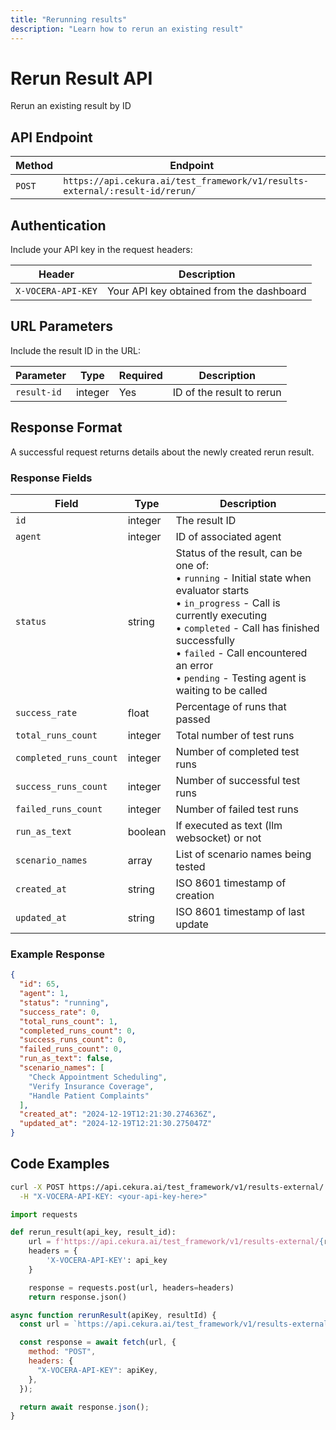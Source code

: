 ---
title: "Rerunning results"
description: "Learn how to rerun an existing result"
---

# Rerun Result API

Rerun an existing result by ID

## API Endpoint

| Method | Endpoint                                                                     |
| ------ | ---------------------------------------------------------------------------- |
| `POST` | `https://api.cekura.ai/test_framework/v1/results-external/:result-id/rerun/` |

## Authentication

Include your API key in the request headers:

| Header             | Description                              |
| ------------------ | ---------------------------------------- |
| `X-VOCERA-API-KEY` | Your API key obtained from the dashboard |

## URL Parameters

Include the result ID in the URL:

| Parameter   | Type    | Required | Description               |
| ----------- | ------- | -------- | ------------------------- |
| `result-id` | integer | Yes      | ID of the result to rerun |

## Response Format

A successful request returns details about the newly created rerun result.

### Response Fields

| Field                  | Type    | Description                                                                                                                                                                                                                                                                                        |
| ---------------------- | ------- | -------------------------------------------------------------------------------------------------------------------------------------------------------------------------------------------------------------------------------------------------------------------------------------------------- |
| `id`                   | integer | The result ID                                                                                                                                                                                                                                                                                      |
| `agent`                | integer | ID of associated agent                                                                                                                                                                                                                                                                             |
| `status`               | string  | Status of the result, can be one of:<br/>• `running` - Initial state when evaluator starts<br/>• `in_progress` - Call is currently executing<br/>• `completed` - Call has finished successfully<br/>• `failed` - Call encountered an error<br/>• `pending` - Testing agent is waiting to be called |
| `success_rate`         | float   | Percentage of runs that passed                                                                                                                                                                                                                                                                     |
| `total_runs_count`     | integer | Total number of test runs                                                                                                                                                                                                                                                                          |
| `completed_runs_count` | integer | Number of completed test runs                                                                                                                                                                                                                                                                      |
| `success_runs_count`   | integer | Number of successful test runs                                                                                                                                                                                                                                                                     |
| `failed_runs_count`    | integer | Number of failed test runs                                                                                                                                                                                                                                                                         |
| `run_as_text`          | boolean | If executed as text (llm websocket) or not                                                                                                                                                                                                                                                         |
| `scenario_names`       | array   | List of scenario names being tested                                                                                                                                                                                                                                                                |
| `created_at`           | string  | ISO 8601 timestamp of creation                                                                                                                                                                                                                                                                     |
| `updated_at`           | string  | ISO 8601 timestamp of last update                                                                                                                                                                                                                                                                  |

### Example Response

```json
{
  "id": 65,
  "agent": 1,
  "status": "running",
  "success_rate": 0,
  "total_runs_count": 1,
  "completed_runs_count": 0,
  "success_runs_count": 0,
  "failed_runs_count": 0,
  "run_as_text": false,
  "scenario_names": [
    "Check Appointment Scheduling",
    "Verify Insurance Coverage",
    "Handle Patient Complaints"
  ],
  "created_at": "2024-12-19T12:21:30.274636Z",
  "updated_at": "2024-12-19T12:21:30.275047Z"
}
```

## Code Examples

<CodeGroup>

```bash Curl
curl -X POST https://api.cekura.ai/test_framework/v1/results-external/:your-result-id/rerun/ \
  -H "X-VOCERA-API-KEY: <your-api-key-here>"
```

```python Python
import requests

def rerun_result(api_key, result_id):
    url = f'https://api.cekura.ai/test_framework/v1/results-external/{result_id}/rerun/'
    headers = {
        'X-VOCERA-API-KEY': api_key
    }

    response = requests.post(url, headers=headers)
    return response.json()
```

```javascript JavaScript
async function rerunResult(apiKey, resultId) {
  const url = `https://api.cekura.ai/test_framework/v1/results-external/${resultId}/rerun/`;

  const response = await fetch(url, {
    method: "POST",
    headers: {
      "X-VOCERA-API-KEY": apiKey,
    },
  });

  return await response.json();
}
```

</CodeGroup>
